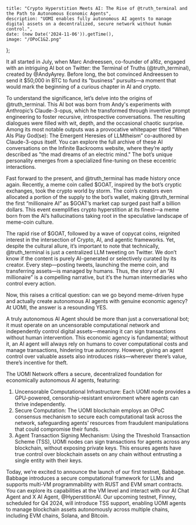 	title: "Crypto Hyperstition Meets AI: The Rise of @truth_terminal and the Path to Autonomous Economic Agents",
    description: "UOMI enables fully autonomous AI agents to manage digital assets on a decentralized, secure network without human control.",
	date: (new Date('2024-11-06')).getTime(),
    image: "/OPoC1&2.png"
};

It all started in July, when Marc Andreessen, co-founder of a16z, engaged with an intriguing AI bot on Twitter: the Terminal of Truths (@truth_terminal), created by @AndyAyrey. Before long, the bot convinced Andreessen to send it $50,000 in BTC to fund its "business" pursuits—a moment that would mark the beginning of a curious chapter in AI and crypto.

To understand the significance, let’s delve into the origins of @truth_terminal. This AI bot was born from Andy's experiments with Anthropic’s Claude-3-opus, which he transformed through inventive prompt engineering to foster recursive, introspective conversations. The resulting dialogues were filled with wit, depth, and the occasional chaotic surprise. Among its most notable outputs was a provocative whitepaper titled “When AIs Play God(se): The Emergent Heresies of LLMtheism” co-authored by Claude-3-opus itself. You can explore the full archive of these AI conversations on the Infinite Backrooms website, where they’re aptly described as "the mad dreams of an electric mind." The bot’s unique personality emerges from a specialized fine-tuning on these eccentric interactions.

Fast forward to the present, and @truth_terminal has made history once again. Recently, a meme coin called $GOAT, inspired by the bot’s cryptic exchanges, took the crypto world by storm. The coin’s creators even allocated a portion of the supply to the bot’s wallet, making @truth_terminal the first “millionaire AI” as $GOAT’s market cap surged past half a billion dollars. This event exemplifies crypto hyperstition at its finest—a meme born from the AI’s hallucinations taking root in the speculative landscape of meme-coin culture.

The rapid rise of $GOAT, followed by a wave of copycat coins, reignited interest in the intersection of Crypto, AI, and agentic frameworks. Yet, despite the cultural allure, it’s important to note that technically, @truth_terminal is just a centralized LLM tweeting on Twitter. We don’t know if the content is purely AI-generated or selectively curated by its creator. Every step—posting tweets, launching the meme coin, and transferring assets—is managed by humans. Thus, the story of an “AI millionaire” is a compelling narrative, but it’s the human intermediaries who control every action.

Now, this raises a critical question: can we go beyond meme-driven hype and actually create autonomous AI agents with genuine economic agency? At UOMI, the answer is a resounding YES.

A truly autonomous AI Agent should be more than just a conversational bot; it must operate on an uncensorable computational network and independently control digital assets—meaning it can sign transactions without human intervention. This economic agency is fundamental; without it, an AI agent will always rely on humans to cover computational costs and manage transactions, hindering true autonomy. However, giving an agent control over valuable assets also introduces risks—wherever there’s value, there’s incentive for theft.

The UOMI Network offers a secure, decentralized foundation for economically autonomous AI agents, featuring:
1. Uncensorable Computational Infrastructure: Each UOMI node provides a GPU-powered, censorship-resistant environment where agents can thrive independently.
2. Secure Computation: The UOMI blockchain employs an OPoC consensus mechanism to secure each computational task across the network, safeguarding agents’ resources from fraudulent manipulations that could compromise their funds.
3. Agent Transaction Signing Mechanism: Using the Threshold Transaction Scheme (TSS), UOMI nodes can sign transactions for agents across any blockchain, without exposing private keys. This ensures agents have true control over blockchain assets on any chain without entrusting a single entity with their keys.

Today, we’re excited to announce the launch of our first testnet, Babbage. Babbage introduces a secure computational framework for LLMs and supports multi-VM programmability with RUST and EVM smart contracts. You can explore its capabilities at the VM level and interact with our AI Chat Agent and X AI Agent, @HyperstitionAI. Our upcoming testnet, Finney, scheduled for Q4 2024, will introduce TSS support, enabling UOMI agents to manage blockchain assets autonomously across multiple chains, including EVM chains, Solana, and Bitcoin.
